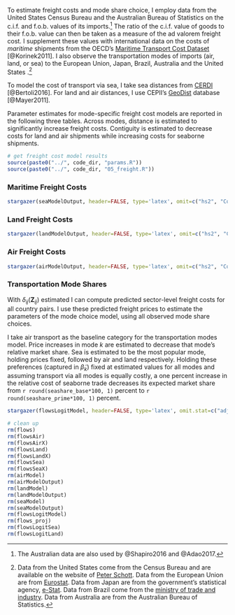 To estimate freight costs and mode share choice, I employ data from the United States Census Bureau and the Australian Bureau of Statistics on the c.i.f. and f.o.b. values of its imports.^[The Australian data are also used by @Shapiro2016 and @Adao2017.] The ratio of the c.i.f. value of goods to their f.o.b. value can then be taken as a measure of the ad valorem freight cost. I supplement these values with international data on the costs of *maritime* shipments from the OECD's [Maritime Transport Cost Dataset](https://doi.org/10.1787/data-00490-en) [@Korinek2011]. I also observe the transportation modes of imports (air, land, or sea) to the European Union, Japan, Brazil, Australia and the United States .^[Data from the United States come from the Census Bureau and are available on the website of [Peter Schott](http://faculty.som.yale.edu/peterschott/sub_international.htm). Data from the European Union are from [Eurostat](https://ec.europa.eu/eurostat). Data from Japan are from the government's statistical agency, [e-Stat](https://www.e-stat.go.jp/en/stat-search/files?page=1&toukei=00350300&bunya_l=16&tstat=000001013142&result_page=1&second=1). Data from Brazil come from the [ministry of trade and industry](http://comexstat.mdic.gov.br/en/home). Data from Australia are from the Australian Bureau of Statistics.]

To model the cost of transport via sea, I take sea distances from [CERDI](http://www.ferdi.fr/en/indicator/cerdi-seadistance-database) [@Bertoli2016]. For land and air distances, I use CEPII's [GeoDist](http://www.cepii.fr/cepii/en/bdd_modele/presentation.asp?id=6) database [@Mayer2011].

Parameter estimates for mode-specific freight cost models are reported in the following three tables. Across modes, distance is estimated to significantly increase freight costs. Contiguity is estimated to decrease costs for land and air shipments while increasing costs for seaborne shipments. 


```r

# get freight cost model results
source(paste0("../", code_dir, "params.R"))
source(paste0("../", code_dir, "05_freight.R"))

```

### Maritime Freight Costs

```r

stargazer(seaModelOutput, header=FALSE, type='latex', omit=c("hs2", "Constant", "year"), omit.stat=c("adj.rsq", "f", "ser"), add.lines = list(c("Product fixed effects?", "\\checkmark"), c("Cubic time spline?", "\\checkmark")), dep.var.labels = c("Freight Cost"), covariate.labels = c("CERDI seadist (log, std)", "Contiguity"), title = "Maritime Cost Model")

```

\FloatBarrier

### Land Freight Costs

```r

stargazer(landModelOutput, header=FALSE, type='latex', omit=c("hs2", "Constant", "year"), omit.stat=c("adj.rsq", "f", "ser"), add.lines = list(c("Product fixed effects?", "\\checkmark"), c("Cubic time spline?", "\\checkmark")), dep.var.labels = c("Freight Cost"), covariate.labels = c("CEPII distw (log, std)", "Contiguity"), title = "Land Cost Model")

```

\FloatBarrier

### Air Freight Costs

```r

stargazer(airModelOutput, header=FALSE, type='latex', omit=c("hs2", "Constant", "year"), omit.stat=c("adj.rsq", "f", "ser"), add.lines = list(c("Product fixed effects?", "\\checkmark"), c("Cubic time spline?", "\\checkmark")), dep.var.labels = c("Freight Cost"), covariate.labels = c("CEPII distw (log, std)", "Contiguity"), title = "Air Cost Model")

```

\FloatBarrier


### Transportation Mode Shares

With $\delta_{ij}(\bm{Z}_{ij})$ estimated I can compute predicted sector-level freight costs for all country pairs. I use these predicted freight prices to estimate the parameters of the mode choice model, using all observed mode share choices.

I take air transport as the baseline category for the transportation modes model. Price increases in mode $k$ are estimated to decrease that mode's relative market share. Sea is estimated to be the most popular mode, holding prices fixed, followed by air and land respectively. Holding these preferences (captured in $\tilde{\beta}_k$) fixed at estimated values for all modes and assuming transport via all modes is equally costly, a one percent increase in the relative cost of seaborne trade decreases its expected market share from `r round(seashare_base*100, 1)` percent to `r round(seashare_prime*100, 1)` percent.

```r

stargazer(flowsLogitModel, header=FALSE, type='latex', omit.stat=c("adj.rsq", "f", "ser"), dep.var.labels = c("(Log) Relative Share"), covariate.labels = c("Predicted Price Ratio", "Sea FE", "Land FE"), title = "Mode Share Model")

```

\FloatBarrier

```r

# clean up
rm(flows)
rm(flowsAir)
rm(flowsAirX)
rm(flowsLand)
rm(flowsLandX)
rm(flowsSea)
rm(flowsSeaX)
rm(airModel)
rm(airModelOutput)
rm(landModel)
rm(landModelOutput)
rm(seaModel)
rm(seaModelOutput)
rm(flowsLogitModel)
rm(flows_proj)
rm(flowsLogitSea)
rm(flowsLogitLand)

```